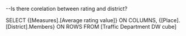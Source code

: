 --Is there corelation between rating and district? 

SELECT {[Measures].[Average rating value]} ON COLUMNS,
{[Place].[District].Members} ON ROWS
FROM [Traffic Department DW cube]